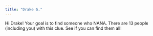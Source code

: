 ```yaml
---
title: "Drake G."
---
```


Hi Drake! Your goal is to find someone who NANA. There are 13 people (including you) with this clue. See if you can find them all!
